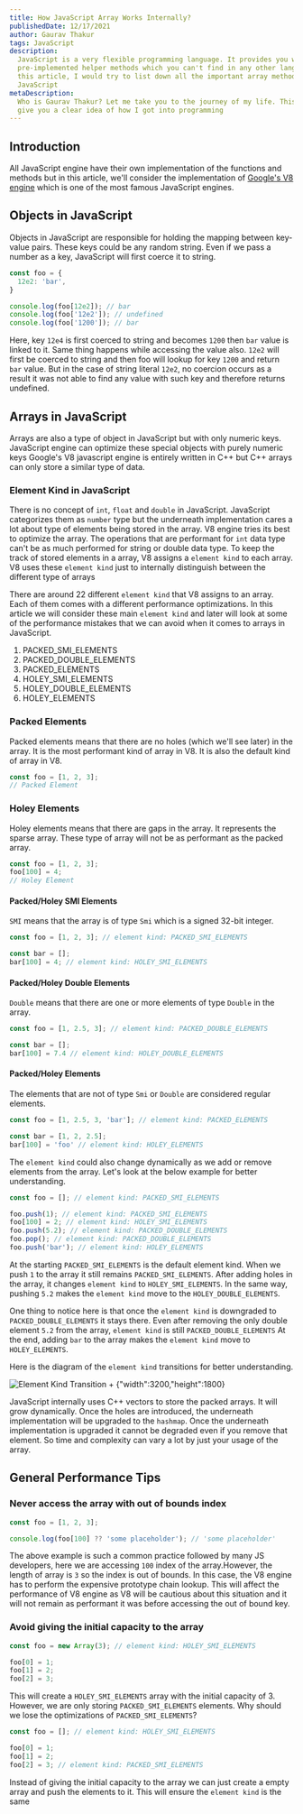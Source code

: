 ```yaml
---
title: How JavaScript Array Works Internally?
publishedDate: 12/17/2021
author: Gaurav Thakur
tags: JavaScript
description:
  JavaScript is a very flexible programming language. It provides you with many
  pre-implemented helper methods which you can't find in any other language. In
  this article, I would try to list down all the important array methods in
  JavaScript
metaDescription:
  Who is Gaurav Thakur? Let me take you to the journey of my life. This will
  give you a clear idea of how I got into programming
---
```


## Introduction

All JavaScript engine have their own implementation of the functions and methods
but in this article, we'll consider the implementation of
[Google's V8 engine](https://v8.dev/) which is one of the most famous JavaScript
engines.

## Objects in JavaScript

Objects in JavaScript are responsible for holding the mapping between key-value
pairs. These keys could be any random string. Even if we pass a number as a key,
JavaScript will first coerce it to string.

```JavaScript
const foo = {
  12e2: 'bar',
}

console.log(foo[12e2]); // bar
console.log(foo['12e2']); // undefined
console.log(foo['1200']); // bar
```

Here, key `12e4` is first coerced to string and becomes `1200` then `bar` value
is linked to it. Same thing happens while accessing the value also. `12e2` will
first be coerced to string and then foo will lookup for key `1200` and return
`bar` value. But in the case of string literal `12e2`, no coercion occurs as a
result it was not able to find any value with such key and therefore returns
undefined.

## Arrays in JavaScript

Arrays are also a type of object in JavaScript but with only numeric keys.
JavaScript engine can optimize these special objects with purely numeric keys
Google's V8 javascript engine is entirely written in C++ but C++ arrays can only
store a similar type of data.

### Element Kind in JavaScript

There is no concept of `int`, `float` and `double` in JavaScript. JavaScript
categorizes them as `number` type but the underneath implementation cares a lot
about type of elements being stored in the array. V8 engine tries its best to
optimize the array. The operations that are performant for `int` data type can't
be as much performed for string or double data type. To keep the track of stored
elements in a array, V8 assigns a `element kind` to each array. V8 uses these
`element kind` just to internally distinguish between the different type of
arrays

There are around 22 different `element kind` that V8 assigns to an array. Each
of them comes with a different performance optimizations. In this article we
will consider these main `element kind` and later will look at some of the
performance mistakes that we can avoid when it comes to arrays in JavaScript.

1. PACKED_SMI_ELEMENTS
2. PACKED_DOUBLE_ELEMENTS
3. PACKED_ELEMENTS
4. HOLEY_SMI_ELEMENTS
5. HOLEY_DOUBLE_ELEMENTS
6. HOLEY_ELEMENTS

### Packed Elements

Packed elements means that there are no holes (which we'll see later) in the
array. It is the most performant kind of array in V8. It is also the default
kind of array in V8.

```javascript
const foo = [1, 2, 3];
// Packed Element
```

### Holey Elements

Holey elements means that there are gaps in the array. It represents the sparse
array. These type of array will not be as performant as the packed array.

```javascript
const foo = [1, 2, 3];
foo[100] = 4;
// Holey Element
```

#### Packed/Holey SMI Elements

`SMI` means that the array is of type `Smi` which is a signed 32-bit integer.

```javascript
const foo = [1, 2, 3]; // element kind: PACKED_SMI_ELEMENTS

const bar = [];
bar[100] = 4; // element kind: HOLEY_SMI_ELEMENTS
```

#### Packed/Holey Double Elements

`Double` means that there are one or more elements of type `Double` in the
array.

```javascript
const foo = [1, 2.5, 3]; // element kind: PACKED_DOUBLE_ELEMENTS

const bar = [];
bar[100] = 7.4 // element kind: HOLEY_DOUBLE_ELEMENTS
```

#### Packed/Holey Elements

The elements that are not of type `Smi` or `Double` are considered regular
elements.

```javascript
const foo = [1, 2.5, 3, 'bar']; // element kind: PACKED_ELEMENTS

const bar = [1, 2, 2.5];
bar[100] = 'foo' // element kind: HOLEY_ELEMENTS
```

The `element kind` could also change dynamically as we add or remove elements
from the array. Let's look at the below example for better understanding.

```javascript
const foo = []; // element kind: PACKED_SMI_ELEMENTS

foo.push(1); // element kind: PACKED_SMI_ELEMENTS
foo[100] = 2; // element kind: HOLEY_SMI_ELEMENTS
foo.push(5.2); // element kind: PACKED_DOUBLE_ELEMENTS
foo.pop(); // element kind: PACKED_DOUBLE_ELEMENTS
foo.push('bar'); // element kind: HOLEY_ELEMENTS
```

At the starting `PACKED_SMI_ELEMENTS` is the default element kind. When we push
`1` to the array it still remains `PACKED_SMI_ELEMENTS`. After adding holes in
the array, it changes `element kind` to `HOLEY_SMI_ELEMENTS`. In the same way,
pushing `5.2` makes the `element kind` move to the `HOLEY_DOUBLE_ELEMENTS`.

One thing to notice here is that once the `element kind` is downgraded to
`PACKED_DOUBLE_ELEMENTS` it stays there. Even after removing the only double
element `5.2` from the array, `element kind` is still `PACKED_DOUBLE_ELEMENTS`
At the end, adding `bar` to the array makes the `element kind` move to
`HOLEY_ELEMENTS`.

Here is the diagram of the `element kind` transitions for better understanding.

![Element Kind Transition + `{"width":3200,"height":1800}`](/images/element-kind-transition-v8.png 'Element Kind Transition')

JavaScript internally uses C++ vectors to store the packed arrays. It will grow
dynamically. Once the holes are introduced, the underneath implementation will
be upgraded to the `hashmap`. Once the underneath implementation is upgraded it
cannot be degraded even if you remove that element. So time and complexity can
vary a lot by just your usage of the array.

## General Performance Tips

### Never access the array with out of bounds index

```javascript
const foo = [1, 2, 3];

console.log(foo[100] ?? 'some placeholder'); // 'some placeholder'
```

The above example is such a common practice followed by many JS developers, here
we are accessing `100` index of the array.However, the length of array is `3` so
the index is out of bounds. In this case, the V8 engine has to perform the
expensive prototype chain lookup. This will affect the performance of V8 engine
as V8 will be cautious about this situation and it will not remain as performant
it was before accessing the out of bound key.

### Avoid giving the initial capacity to the array

```javascript
const foo = new Array(3); // element kind: HOLEY_SMI_ELEMENTS

foo[0] = 1;
foo[1] = 2;
foo[2] = 3;
```

This will create a `HOLEY_SMI_ELEMENTS` array with the initial capacity of 3.
However, we are only storing `PACKED_SMI_ELEMENTS` elements. Why should we lose
the optimizations of `PACKED_SMI_ELEMENTS`?

```javascript
const foo = []; // element kind: HOLEY_SMI_ELEMENTS

foo[0] = 1;
foo[1] = 2;
foo[2] = 3; // element kind: PACKED_SMI_ELEMENTS
```

Instead of giving the initial capacity to the array we can just create a empty
array and push the elements to it. This will ensure the `element kind` is the
same
